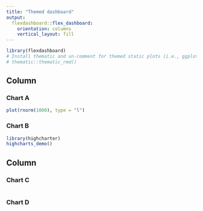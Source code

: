 ```yaml
---
title: "Themed dashboard"
output: 
  flexdashboard::flex_dashboard:
    orientation: columns
    vertical_layout: fill
---
```


```r
library(flexdashboard)
# Install thematic and un-comment for themed static plots (i.e., ggplot2)
# thematic::thematic_rmd()
```

Column {data-width=650 .tabset}
-----------------------------------------------------------------------

### Chart A

```r
plot(rnorm(1000), type = "l")
```

### Chart B

```r
library(highcharter)
highcharts_demo()
```

Column {data-width=350}
-----------------------------------------------------------------------

### Chart C

```r

```

### Chart D

```r

```

